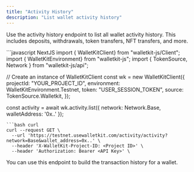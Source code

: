 ```yaml
---
title: "Activity History"
description: "List wallet activity history"
---
```


Use the activity history endpoint to list all wallet activity history. This includes deposits, withdrawals, token
transfers, NFT transfers, and more.

<CodeGroup>
```javascript NextJS
import { WalletKitClient} from "walletkit-js/Client";
import { WalletKitEnvironment} from "walletkit-js";
import { TokenSource, Network } from "walletkit-js/api";

// Create an instance of WalletKitClient
const wk = new WalletKitClient({
    projectId: "YOUR_PROJECT_ID", 
    environment: WalletKitEnvironment.Testnet, 
    token: "USER_SESSION_TOKEN",
    source: TokenSource.Walletkit,
});

const activity = await wk.activity.list({
  network: Network.Base,
  walletAddress: '0x..'
});
```
```bash curl
curl --request GET \
  --url 'https://testnet.usewalletkit.com/activity/activity?network=Base&wallet_address=0x..' \
  --header 'X-WalletKit-Project-ID: <Project ID>' \
  --header 'Authorization: Bearer <API Key>' \
```
</CodeGroup>

You can use this endpoint to build the transaction history for a wallet.
